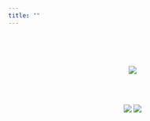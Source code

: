 ---
title: ""
---

<br />
    <br />
        <br />
        

<center>![](inicio.png)</center>

<br />
    <br />
    
<center>[![](LogoINDDHH.png)](https://www.gub.uy/institucion-nacional-derechos-humanos-uruguay/) [![](LogoFCS.png)](https://umad.cienciassociales.edu.uy/)</center>

<br />


